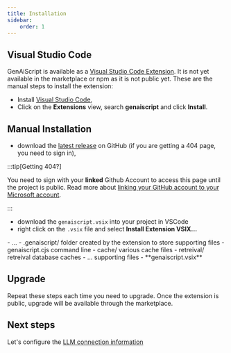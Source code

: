 ```yaml
---
title: Installation
sidebar:
    order: 1
---
```


## Visual Studio Code

GenAiScript is available as a [Visual Studio Code Extension](https://marketplace.visualstudio.com/items?itemName=genaiscript.genaiscript-vscode). It is not yet available in the marketplace or npm as it is not public yet. These are the manual steps to install the extension:

-   Install [Visual Studio Code](https://code.visualstudio.com/Download),
-   Click on the **Extensions** view, search **genaiscript** and click **Install**.


## Manual Installation

-   download the [latest release](https://github.com/microsoft/genaiscript/releases/latest/) on GitHub (if you are getting a 404 page, you need to sign in),

:::tip[Getting 404?]

You need to sign with your **linked** Github Account to access this page until the project is public.
Read more about [linking your GitHub account to your Microsoft account](https://docs.opensource.microsoft.com/github/opensource/accounts/linking/).

:::

-   download the `genaiscript.vsix` into your project in VSCode
-   right click on the `.vsix` file and select **Install Extension VSIX...**

<FileTree>
-  ...
-  .genaiscript/ folder created by the extension to store supporting files
    -  genaiscript.cjs command line
    -  cache/ various cache files
    -  retreival/ retreival database caches
    -  ... supporting files
-   **genaiscript.vsix**

</FileTree>

## Upgrade

Repeat these steps each time you need to upgrade. Once the extension is public, upgrade
will be available through the marketplace.

## Next steps

Let's configure the [LLM connection information](/genaiscript/getting-started/configuration)
